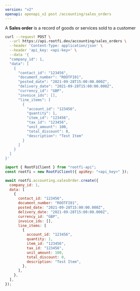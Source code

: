 ```yaml
---
version: "v2"
openapi: openapi_v2 post /accounting/sales_orders
---
```


A **Sales order** is a record of goods or services sold to a customer

<RequestExample>

```bash cURL
curl --request POST \
  --url https://api.rootfi.dev/accounting/sales_orders \
  --header 'Content-Type: application/json' \
  --header 'api_key: <api-key>' \
  --data '{
  "company_id": 1,
  "data": [
    {
      "contact_id": "123456",
      "document_number": "ROOTFI01",
      "posted_date": "2021-09-28T15:00:00.000Z",
      "delivery_date": "2021-09-28T15:00:00.000Z",
      "currency_id": "GBP",
      "invoice_ids": [],
      "line_items": [
        {
          "account_id": "123456",
          "quantity": 1,
          "item_id": "123456",
          "tax_id": "123456",
          "unit_amount": 100,
          "total_discount": 0,
          "description": "Test Item"
        }
      ]
    }
  ]
}'
```

```javascript NodeJS
import { RootFiClient } from "rootfi-api";
const rootfi = new RootFiClient({ apiKey: "<api_key>" });

await rootfi.accounting.salesOrder.create({
  company_id: 1,
  data: [
    {
      contact_id: "123456",
      document_number: "ROOTFI01",
      posted_date: "2021-09-28T15:00:00.000Z",
      delivery_date: "2021-09-28T15:00:00.000Z",
      currency_id: "GBP",
      invoice_ids: [],
      line_items: [
        {
          account_id: "123456",
          quantity: 1,
          item_id: "123456",
          tax_id: "123456",
          unit_amount: 100,
          total_discount: 0,
          description: "Test Item",
        },
      ],
    },
  ],
});
```

</RequestExample>
